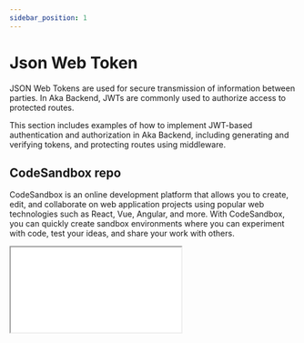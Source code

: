 ```yaml
---
sidebar_position: 1
---
```


# Json Web Token

JSON Web Tokens are used for secure transmission of information between parties. In Aka Backend, JWTs are commonly used
to authorize access to protected routes.

This section includes examples of how to implement JWT-based authentication and authorization in Aka Backend, including
generating and verifying tokens, and protecting routes using middleware.

## CodeSandbox repo

CodeSandbox is an online development platform that allows you to create, edit, and collaborate on web application
projects using popular web technologies such as React, Vue, Angular, and more. With CodeSandbox, you can quickly create
sandbox environments where you can experiment with code, test your ideas, and share your work with others.


<iframe
    src={iFrameSendBox('jsonwebtoken', [
        '/routes/auth/index.js',
        '/routes/users/index.js',
    ])}
    style={{
        width: "100%",
        height: "500px",
        border: "0",
        borderRadius: "8px",
        overflow: "hidden"
    }}
/>

## Install jsonwebtoken npm

```bash
npm install jsonwebtoken
```

## Create verify middleware

Here's an example of a simple middleware function that store and verify jsonwebtoken of the incoming request:

```js title=/middleware/index.js
import jwt from "jsonwebtoken";

/** @middleware
 |--------------------------------------------------------------------------
 | custom.js middleware
 |--------------------------------------------------------------------------
 |
 | In Express.js, a middleware function is a function that has access to the
 | request object (req), the response object (res), and the next middleware
 | function in the application's request-response cycle. A middleware function
 | can execute any code, modify the request and response objects, end the
 | request-response cycle, or call the next middleware function in the stack.
 |
 */

// auth user path only middleware
export default ["/user", (req, res, next) => {

    // middleware function for authentication
    const authHeader = req.headers["authorization"];
    const token = authHeader && authHeader.split(" ")[1];

    // abort if not authenticate
    if (token == null)
        return res.status(401).json({
            message: "Unauthorized",
        });

    // use jsonwebtoken in {req}
    jwt.verify(token, process.env.TOKEN_SECRET, (err, user) => {
        // abort if not authenticate
        if (err !== null)
            return res.status(422).json({
                message: "Unauthorized",
            });

        req.user = user;

        next() // return request ok
    });

}];
```

How it works is when a request is made to a specific route, you can have the (req, res) variables sent to an
intermediary function before the one specified in the app.get((req, res) => {}).

The middleware is a function that takes parameters of (req, res, next).

- The req is the sent request (GET, POST, DELETE, PUT, etc.).
- The res is the response that can be sent back to the user in a multitude of ways (res.sendStatus(200), res.json(),
etc.).
- The next is a function that can be called to move the execution past the piece of middleware and into the actual
app.get server response.

> An example request using this middleware function would resemble something like this:

```bash
GET https://127.0.0.1:3000/user
Authorization: Bearer JWT_ACCESS_TOKEN
```

:::tip
This code will authenticate the token provided by the client. If it is valid, it can proceed to the request. If it is
not valid, it can be handled as an error.
:::

## Create auth endpoint

This can be sent back from a request to sign in or log in a user:

```js title=/auth/index.js
import jwt from 'jsonwebtoken';

/**
 *
 * @param req
 * @param res
 */
export default function post(req, res) {

    const {...user} = req.body;

    res.json({
        token: jwt.sign(user, process.env.TOKEN_SECRET, {expiresIn: '1800s'})
    })
}
```

## Create user endpoint

This can be sent back from a request to logged user:

```js title=/auth/index.js
/**
 *
 * @param req
 * @param res
 */
export default function get(req, res) {
    res.json({
        method: 'GET',
        user: req.user,
    })
}
```